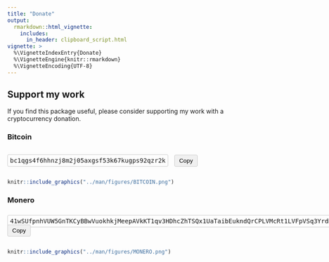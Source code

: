 ```yaml
---
title: "Donate"
output: 
  rmarkdown::html_vignette:
    includes:
      in_header: clipboard_script.html
vignette: >
  %\VignetteIndexEntry{Donate}
  %\VignetteEngine{knitr::rmarkdown}
  %\VignetteEncoding{UTF-8}
---
```


<script>
    function copyToClipboard(elementId) {
      var element = document.getElementById(elementId);
      var text = element.innerText;
      navigator.clipboard.writeText(text).then(function() {
        console.log('Copying to clipboard was successful!');
        alert("Copied to clipboard!");
      }, function(err) {
        console.error('Could not copy text: ', err);
      });
    }
</script>


## Support my work

If you find this package useful, please consider supporting my work with a cryptocurrency donation.

### Bitcoin

<div class="crypto-address">
  <span id="bitcoin-address">bc1qgs4f6hhnzj8m2j05axgsf53k67kugps92qzr2k</span>
  <button onclick="copyToClipboard('bitcoin-address')">Copy</button>
</div>

```r
knitr::include_graphics("../man/figures/BITCOIN.png")
```

### Monero

<div class="crypto-address">
  <span id="monero-address">41wSUfpnhVUW5GnTKCyBBwVuokhkjMeepAVkKT1qv3HDhcZhTSQx1UaTaibEukndQrCPLVMcRt1LVFpVSq3YrdRjENBtMkG</span>
  <button onclick="copyToClipboard('monero-address')">Copy</button>
</div>

```r
knitr::include_graphics("../man/figures/MONERO.png")
```

<style>
.crypto-address {
  display: flex;
  align-items: center;
  margin-bottom: 10px;
}
.crypto-address span {
  font-family: monospace;
  padding: 5px;
  border: 1px solid #ccc;
  border-radius: 3px;
  margin-right: 10px;
}
.crypto-address button {
  padding: 5px 10px;
  background-color: #f0f0f0;
  border: 1px solid #ccc;
  border-radius: 3px;
  cursor: pointer;
}
</style>

